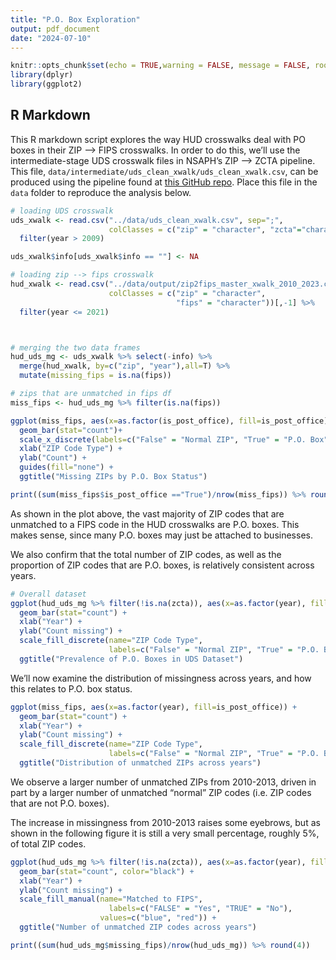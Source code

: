 ```yaml
---
title: "P.O. Box Exploration"
output: pdf_document
date: "2024-07-10"
---
```


```r
knitr::opts_chunk$set(echo = TRUE,warning = FALSE, message = FALSE, root.dir = '/Users/jck019/Desktop/nsaph/data_team/zip-fips-crosswalk')
library(dplyr)
library(ggplot2)
```

## R Markdown

This R markdown script explores the way HUD crosswalks deal with PO boxes in their ZIP --> FIPS crosswalks. In order to do this, we'll use the intermediate-stage UDS crosswalk files in NSAPH's ZIP --> ZCTA pipeline. This file, `data/intermediate/uds_clean_xwalk/uds_clean_xwalk.csv`, can be produced using the pipeline found at [this GitHub repo](https://github.com/NSAPH-Data-Processing/zip2fips_master_xwalk/tree/main). Place this file in the `data` folder to reproduce the analysis below.

```r
# loading UDS crosswalk
uds_xwalk <- read.csv("../data/uds_clean_xwalk.csv", sep=";",
                      colClasses = c("zip" = "character", "zcta"="character")) %>%
  filter(year > 2009)

uds_xwalk$info[uds_xwalk$info == ""] <- NA

# loading zip --> fips crosswalk
hud_xwalk <- read.csv("../data/output/zip2fips_master_xwalk_2010_2023.csv", 
                      colClasses = c("zip" = "character", 
                                     "fips" = "character"))[,-1] %>%
  filter(year <= 2021)



# merging the two data frames
hud_uds_mg <- uds_xwalk %>% select(-info) %>%
  merge(hud_xwalk, by=c("zip", "year"),all=T) %>%
  mutate(missing_fips = is.na(fips))

# zips that are unmatched in fips df
miss_fips <- hud_uds_mg %>% filter(is.na(fips))

ggplot(miss_fips, aes(x=as.factor(is_post_office), fill=is_post_office)) +
  geom_bar(stat="count")+
  scale_x_discrete(labels=c("False" = "Normal ZIP", "True" = "P.O. Box")) +
  xlab("ZIP Code Type") +
  ylab("Count") +
  guides(fill="none") +
  ggtitle("Missing ZIPs by P.O. Box Status")

print((sum(miss_fips$is_post_office =="True")/nrow(miss_fips)) %>% round(digits=3))

```

As shown in the plot above, the vast majority of ZIP codes that are unmatched to a FIPS code in the HUD crosswalks are P.O. boxes. This makes sense, since many P.O. boxes may just be attached to businesses.


We also confirm that the total number of ZIP codes, as well as the proportion of ZIP codes that are P.O. boxes, is relatively consistent across years.
```r
# Overall dataset
ggplot(hud_uds_mg %>% filter(!is.na(zcta)), aes(x=as.factor(year), fill=is_post_office)) +
  geom_bar(stat="count") +
  xlab("Year") +
  ylab("Count missing") +
  scale_fill_discrete(name="ZIP Code Type", 
                      labels=c("False" = "Normal ZIP", "True" = "P.O. Box")) +
  ggtitle("Prevalence of P.O. Boxes in UDS Dataset")
```


We'll now examine the distribution of missingness across years, and how this relates to P.O. box status.

``` r

ggplot(miss_fips, aes(x=as.factor(year), fill=is_post_office)) +
  geom_bar(stat="count") +
  xlab("Year") +
  ylab("Count missing") +
  scale_fill_discrete(name="ZIP Code Type", 
                      labels=c("False" = "Normal ZIP", "True" = "P.O. Box")) +
  ggtitle("Distribution of unmatched ZIPs across years")
```

We observe a larger number of unmatched ZIPs from 2010-2013, driven in part by a larger number of unmatched "normal" ZIP codes (i.e. ZIP codes that are not P.O. boxes).


The increase in missingness from 2010-2013 raises some eyebrows, but as shown in the following figure it is still a very small percentage, roughly 5%, of total ZIP codes.
```r
ggplot(hud_uds_mg %>% filter(!is.na(zcta)), aes(x=as.factor(year), fill=missing_fips)) +
  geom_bar(stat="count", color="black") +
  xlab("Year") +
  ylab("Count missing") +
  scale_fill_manual(name="Matched to FIPS", 
                      labels=c("FALSE" = "Yes", "TRUE" = "No"),
                    values=c("blue", "red")) +
  ggtitle("Number of unmatched ZIP codes across years")

print((sum(hud_uds_mg$missing_fips)/nrow(hud_uds_mg)) %>% round(4))
```

